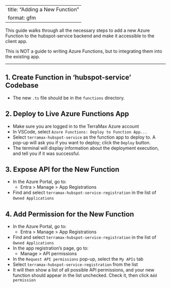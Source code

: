 <!-- To regenerate the Markdown version of this file, enter in the terminal:
    quarto render docs/how-to/add-new-function.qmd 
-->

---
title: "Adding a New Function"
format: gfm
---

This guide walks through all the necessary steps to add a new Azure Function to the hubspot-service backend and make it accessible to the client app.

This is NOT a guide to writing Azure Functions, but to integrating them into the existing app.


---

## 1. Create Function in 'hubspot-service' Codebase

- The new `.ts` file should be in the `functions` directory.

## 2. Deploy to Live Azure Functions App

- Make sure you are logged in to the TerraMax Azure account
- In VSCode, select `Azure Functions: Deploy to Function App...`
- Select `terramax-hubspot-service` as the function app to deploy to.  A pop-up will ask you if you want to deploy; click the `Deploy` button.
- The terminal will display information about the deployment execution, and tell you if it was successful.

## 3. Expose API for the New Function
- In the Azure Portal, go to:
    - Entra > Manage > App Registrations
- Find and select `terramax-hubspot-service-registration` in the list of `Owned Applications`

## 4. Add Permission for the New Function 

- In the Azure Portal, go to:
    - Entra > Manage > App Registrations
- Find and select `terramax-hubspot-service-registration` in the list of `Owned Applications`
- In the app registration's page, go to:
    - Manage > API permissions
- In the `Request API permissions` pop-up, select the `My APIs` tab
- Select `terramax-hubspot-service-registration` from the list
- It will then show a list of all possible API permissions, and your new function should appear in the list unchecked.  Check it, then click `Add permission`